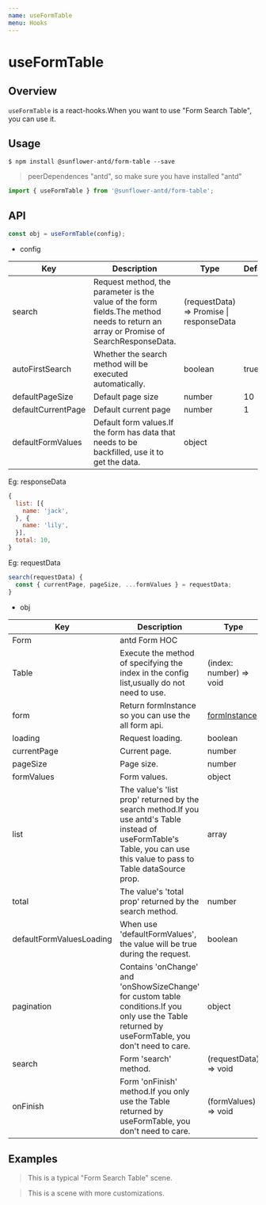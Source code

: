 ```yaml
---
name: useFormTable
menu: Hooks
---
```




# useFormTable


## Overview

`useFormTable` is a react-hooks.When you want to use "Form Search Table", you can use it.

## Usage

```
$ npm install @sunflower-antd/form-table --save
```

> peerDependences "antd", so make sure you have installed "antd"

```jsx
import { useFormTable } from '@sunflower-antd/form-table';
```


## API

```jsx
const obj = useFormTable(config);
```

- config

<table>
  <thead>
    <tr>
      <th>Key</th>
      <th>Description</th>
      <th>Type</th>
      <th>Default</th>
    </tr>
  </thead>
  <tbody>
    <tr>
      <td>search</td>
      <td>Request method, the parameter is the value of the form fields.The method needs to return an array or Promise of SearchResponseData.</td>
      <td>(requestData) => Promise | responseData</td>
      <td></td>
    </tr>
    <tr>
      <td>autoFirstSearch</td>
      <td>Whether the search method will be executed automatically.</td>
      <td>boolean</td>
      <td>true</td>
    </tr>
    <tr>
      <td>defaultPageSize</td>
      <td>Default page size</td>
      <td>number</td>
      <td>10</td>
    </tr>
    <tr>
      <td>defaultCurrentPage</td>
      <td>Default current page</td>
      <td>number</td>
      <td>1</td>
    </tr>
    <tr>
      <td>defaultFormValues</td>
      <td>Default form values.If the form has data that needs to be backfilled, use it to get the data.</td>
      <td>object</td>
      <td dangerouslySetInnerHTML={{__html: '{}'}}></td>
    </tr>
  </tbody>
</table>

Eg: responseData
```js
{
  list: [{
    name: 'jack',
  }, {
    name: 'lily',
  }],
  total: 10, 
}
```

Eg: requestData
```js
search(requestData) {
  const { currentPage, pageSize, ...formValues } = requestData;
}
```




- obj

<table>
  <thead>
    <tr>
      <th>Key</th>
      <th>Description</th>
      <th>Type</th>
    </tr>
  </thead>
  <tbody>
    <tr>
      <td>Form</td>
      <td>antd Form HOC</td>
      <td></td>
    </tr>
    <tr>
      <td>Table</td>
      <td>Execute the method of specifying the index in the config list,usually do not need to use.</td>
      <td>(index: number) => void</td>
    </tr>
    <tr>
      <td>form</td>
      <td>Return formInstance so you can use the all form api.</td>
      <td><a href="https://github.com/react-component/field-form#useform" target="_blank">formInstance</a></td>
    </tr>
    <tr>
      <td>loading</td>
      <td>Request loading.</td>
      <td>boolean</td>
    </tr>
    <tr>
      <td>currentPage</td>
      <td>Current page.</td>
      <td>number</td>
    </tr>
    <tr>
      <td>pageSize</td>
      <td>Page size.</td>
      <td>number</td>
    </tr>
    <tr>
      <td>formValues</td>
      <td>Form values.</td>
      <td>object</td>
    </tr>
    <tr>
      <td>list</td>
      <td>The value's 'list prop' returned by the search method.If you use antd's Table instead of useFormTable's Table, you can use this value to pass to Table dataSource prop.</td>
      <td>array</td>
    </tr>
    <tr>
      <td>total</td>
      <td>The value's 'total prop' returned by the search method.</td>
      <td>number</td>
    </tr>
    <tr>
      <td>defaultFormValuesLoading</td>
      <td>When use 'defaultFormValues', the value will be true during the request.</td>
      <td>boolean</td>
    </tr>
    <tr>
      <td>pagination</td>
      <td>Contains 'onChange' and 'onShowSizeChange' for custom table conditions.If you only use the Table returned by useFormTable, you don't need to care.</td>
      <td>object</td>
    </tr>
    <tr>
      <td>search</td>
      <td>Form 'search' method.</td>
      <td>(requestData) => void</td>
    </tr>
    <tr>
      <td>onFinish</td>
      <td>Form 'onFinish' method.If you only use the Table returned by useFormTable, you don't need to care.</td>
      <td>(formValues) => void</td>
    </tr>
  </tbody>
</table>

## Examples

> This is a typical "Form Search Table" scene.

<Example name="sunflower-antd-form-table/Example1" />

> This is a scene with more customizations.

<Example name="sunflower-antd-form-table/Example2" />

